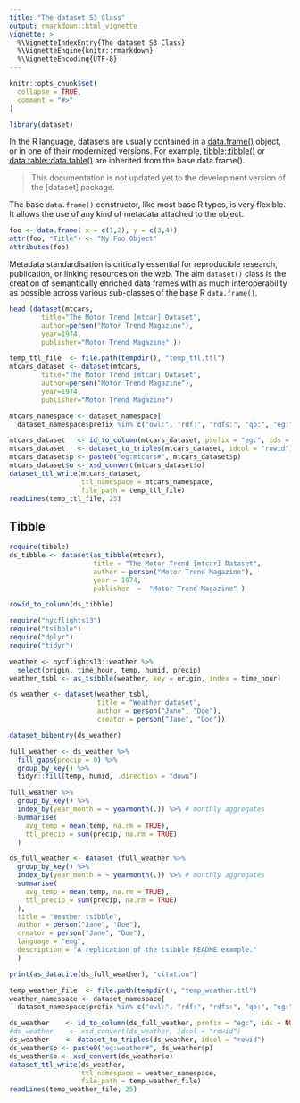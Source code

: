 ```yaml
---
title: "The dataset S3 Class"
output: rmarkdown::html_vignette
vignette: >
  %\VignetteIndexEntry{The dataset S3 Class}
  %\VignetteEngine{knitr::rmarkdown}
  %\VignetteEncoding{UTF-8}
---
```


```r
knitr::opts_chunk$set(
  collapse = TRUE,
  comment = "#>"
)
```


```r
library(dataset)
```

In the R language, datasets are usually contained in a [data.frame()](https://www.rdocumentation.org/packages/base/versions/3.6.2/topics/data.frame) object, or in one of their modernized versions.  For example, [tibble::tibble()](https://tibble.tidyverse.org/reference/tibble.html) or [data.table::data.table()](https://rdatatable.gitlab.io/data.table/articles/datatable-intro.html) are inherited from the base data.frame().

> This documentation is not updated yet to the development version of the [dataset] package.

The base `data.frame()` constructor, like most base R types, is very flexible.  It allows the use of any kind of metadata attached to the object.

```r
foo <- data.frame( x = c(1,2), y = c(3,4))
attr(foo, "Title") <- "My Foo Object"
attributes(foo)
```

Metadata standardisation is critically essential for reproducible research, publication, or linking resources on the web. The aim `dataset()` class is the creation of semantically enriched data frames with as much interoperability as possible across various sub-classes of the base R `data.frame()`. 

```r
head (dataset(mtcars, 
        title="The Motor Trend [mtcar] Dataset", 
        author=person("Motor Trend Magazine"), 
        year=1974, 
        publisher="Motor Trend Magazine" ))

```

```r
temp_ttl_file  <- file.path(tempdir(), "temp_ttl.ttl")
mtcars_dataset <- dataset(mtcars, 
        title="The Motor Trend [mtcar] Dataset", 
        author=person("Motor Trend Magazine"), 
        year=1974, 
        publisher="Motor Trend Magazine")

mtcars_namespace <- dataset_namespace[
  dataset_namespace$prefix %in% c("owl:", "rdf:", "rdfs:", "qb:", "eg:"), ]

mtcars_dataset   <- id_to_column(mtcars_dataset, prefix = "eg:", ids = NULL)
mtcars_dataset   <- dataset_to_triples(mtcars_dataset, idcol = "rowid")
mtcars_dataset$p <- paste0("eg:mtcars#", mtcars_dataset$p)
mtcars_dataset$o <- xsd_convert(mtcars_dataset$o)
dataset_ttl_write(mtcars_dataset, 
                  ttl_namespace = mtcars_namespace, 
                  file_path = temp_ttl_file)
readLines(temp_ttl_file, 25)
```


## Tibble
 
 
```r
require(tibble)
ds_tibble <- dataset(as_tibble(mtcars), 
                     title = "The Motor Trend [mtcar] Dataset", 
                     author = person("Motor Trend Magazine"), 
                     year = 1974, 
                     publisher  =  "Motor Trend Magazine" )

rowid_to_column(ds_tibble)
```
```r
require("nycflights13")
require("tsibble")
require("dplyr")
require("tidyr")

weather <- nycflights13::weather %>% 
  select(origin, time_hour, temp, humid, precip)
weather_tsbl <- as_tsibble(weather, key = origin, index = time_hour)
```

```r
ds_weather <- dataset(weather_tsbl, 
                      title = "Weather dataset", 
                      author = person("Jane", "Doe"), 
                      creator = person("Jane", "Doe"))

dataset_bibentry(ds_weather)
```

```r
full_weather <- ds_weather %>%
  fill_gaps(precip = 0) %>% 
  group_by_key() %>% 
  tidyr::fill(temp, humid, .direction = "down")
```

```r
full_weather %>%
  group_by_key() %>%
  index_by(year_month = ~ yearmonth(.)) %>% # monthly aggregates
  summarise(
    avg_temp = mean(temp, na.rm = TRUE),
    ttl_precip = sum(precip, na.rm = TRUE)
  )
```
```r
ds_full_weather <- dataset (full_weather %>%
  group_by_key() %>%
  index_by(year_month = ~ yearmonth(.)) %>% # monthly aggregates
  summarise(
    avg_temp = mean(temp, na.rm = TRUE),
    ttl_precip = sum(precip, na.rm = TRUE)
  ), 
  title = "Weather tsibble",
  author = person("Jane", "Doe"), 
  creator = person("Jane", "Doe"), 
  language = "eng", 
  description = "A replication of the tsibble README example."
  )
```

```r
print(as_datacite(ds_full_weather), "citation")
```
```r
temp_weather_file  <- file.path(tempdir(), "temp_weather.ttl")
weather_namespace <- dataset_namespace[
  dataset_namespace$prefix %in% c("owl:", "rdf:", "rdfs:", "qb:", "eg:"), ]

ds_weather    <- id_to_column(ds_full_weather, prefix = "eg:", ids = NULL)
#ds_weather    <- xsd_convert(ds_weather, idcol = "rowid")
ds_weather    <- dataset_to_triples(ds_weather, idcol = "rowid")
ds_weather$p <- paste0("eg:weather#", ds_weather$p)
ds_weather$o <- xsd_convert(ds_weather$o)
dataset_ttl_write(ds_weather, 
                  ttl_namespace = weather_namespace, 
                  file_path = temp_weather_file)
readLines(temp_weather_file, 25)
```
